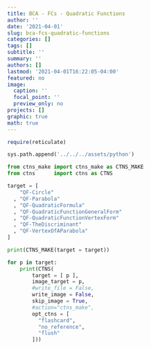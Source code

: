 ```yaml
---
title: BCA - FCs - Quadratic Functions
author: ''
date: '2021-04-01'
slug: bca-fcs-quadratic-functions
categories: []
tags: []
subtitle: ''
summary: ''
authors: []
lastmod: '2021-04-01T16:22:05-04:00'
featured: no
image:
  caption: ''
  focal_point: ''
  preview_only: no
projects: []
graphic: true
math: true
---
```

```r
require(reticulate)
```

```python
sys.path.append('../../../assets/python')

from ctns_make import ctns_make as CTNS_MAKE
from ctns      import ctns as CTNS
```

```python
target = [
    "QF-Circle"
  , "QF-Parabola"
  , "QF-QuadraticFormula"
  , "QF-QuadraticFunctionGeneralForm"
  , "QF-QuadraticFunctionVertexForm"
  , "QF-TheDiscriminant"
  , "QF-VertexOfAParabola"
]

print(CTNS_MAKE(target = target))
```

```python

for p in target:
    print(CTNS(
        target = [ p ], 
        image_target = p,
        #write_file = False,
        write_image = False,
        skip_image = True,
        #action="ctns_make",
        opt_ctns = [
          "flashcard",
          "no_reference",
          "flush"
        ]))
```
